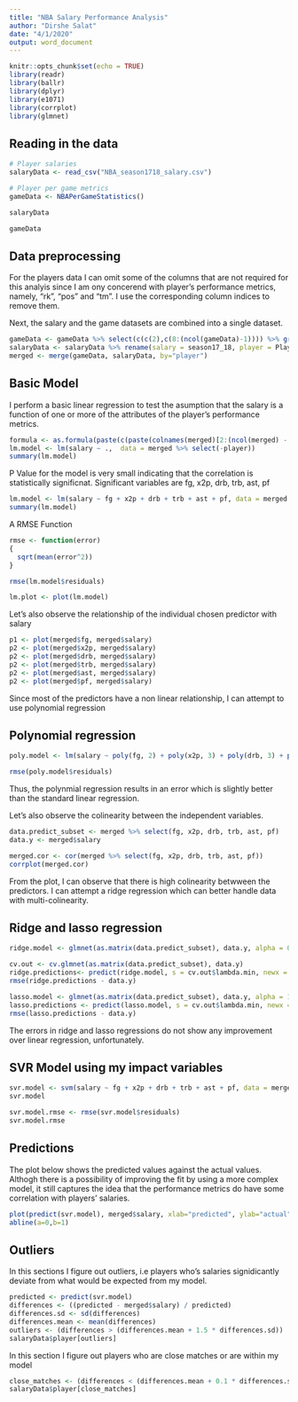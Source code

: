 ```yaml
---
title: "NBA Salary Performance Analysis"
author: "Dirshe Salat"
date: "4/1/2020"
output: word_document
---
```


```r
knitr::opts_chunk$set(echo = TRUE)
library(readr)
library(ballr)
library(dplyr)
library(e1071)
library(corrplot)
library(glmnet)
```

## Reading in the data

```r
# Player salaries
salaryData <- read_csv("NBA_season1718_salary.csv")

# Player per game metrics
gameData <- NBAPerGameStatistics()
```

```r
salaryData
```

```r
gameData
```

## Data preprocessing

For the players data I can omit some of the columns that are not required for this analyis since I am ony concerend with player's performance metrics, namely, "rk", "pos" and "tm". I use the corresponding column indices to remove them.

Next, the salary and the game datasets are combined into a single dataset.

```r
gameData <- gameData %>% select(c(c(2),c(8:(ncol(gameData)-1)))) %>% group_by(player) %>% summarise_all(mean)
salaryData <- salaryData %>% rename(salary = season17_18, player = Player)  %>% select(player, salary)
merged <- merge(gameData, salaryData, by="player")
```


## Basic Model

I perform a basic linear regression to test the asumption that the salary is a function of one or more of the attributes of the player's performance metrics.
```r
formula <- as.formula(paste(c(paste(colnames(merged)[2:(ncol(merged) - 1)], collapse=" + "), "salary"), collapse = " ~ "))
lm.model <- lm(salary ~ .,  data = merged %>% select(-player))  
summary(lm.model)
```

P Value for the model is very small indicating that the correlation is statistically significnat. Significant variables are fg, x2p, drb, trb, ast, pf 

```r
lm.model <- lm(salary ~ fg + x2p + drb + trb + ast + pf, data = merged %>% select(-player))
summary(lm.model)
```
A RMSE Function
```r
rmse <- function(error)
{
  sqrt(mean(error^2))
}

rmse(lm.model$residuals)
```

```r
lm.plot <- plot(lm.model)
```


Let's also observe the relationship of the individual chosen predictor with salary

```r
p1 <- plot(merged$fg, merged$salary)
p2 <- plot(merged$x2p, merged$salary)
p2 <- plot(merged$drb, merged$salary)
p2 <- plot(merged$trb, merged$salary)
p2 <- plot(merged$ast, merged$salary)
p2 <- plot(merged$pf, merged$salary)
```

Since most of the predictors have a non linear relationship, I can attempt to use polynomial regression

## Polynomial regression

```r
poly.model <- lm(salary ~ poly(fg, 2) + poly(x2p, 3) + poly(drb, 3) + poly(trb, 3) + ast + poly(pf, 2), data = merged %>% select(-player))
```

```r
rmse(poly.model$residuals)
```

Thus, the polynmial regression results in an error which is slightly better than the standard linear regression.

Let's also observe the colinearity between the independent variables.

```r
data.predict_subset <- merged %>% select(fg, x2p, drb, trb, ast, pf)
data.y <- merged$salary

merged.cor <- cor(merged %>% select(fg, x2p, drb, trb, ast, pf))
corrplot(merged.cor)
```


From the plot, I can observe that there is high colinearity betwween the predictors. I can attempt a ridge regression which can better handle data with multi-colinearity.

## Ridge and lasso regression

```r
ridge.model <- glmnet(as.matrix(data.predict_subset), data.y, alpha = 0)

cv.out <- cv.glmnet(as.matrix(data.predict_subset), data.y)
ridge.predictions<- predict(ridge.model, s = cv.out$lambda.min, newx = as.matrix(data.predict_subset))
rmse(ridge.predictions - data.y)
```

```r
lasso.model <- glmnet(as.matrix(data.predict_subset), data.y, alpha = 1)
lasso.predictions <- predict(lasso.model, s = cv.out$lambda.min, newx = as.matrix(data.predict_subset))
rmse(lasso.predictions - data.y)
```

The errors in ridge and lasso regressions do not show any improvement over linear regression, unfortunately.

## SVR Model using my impact variables

```r
svr.model <- svm(salary ~ fg + x2p + drb + trb + ast + pf, data = merged %>% select(-player))
svr.model
```

```r
svr.model.rmse <- rmse(svr.model$residuals)
svr.model.rmse
```

## Predictions

The plot below shows the predicted values against the actual values. Althogh there is a possibility of improving the fit by using a more complex model, it still captures the idea that the performance metrics do have some correlation with players' salaries.

```r
plot(predict(svr.model), merged$salary, xlab="predicted", ylab="actual")
abline(a=0,b=1)
```

## Outliers

In this sections I figure out outliers, i.e players who's salaries signidicantly deviate from what would be expected from my model.

```r
predicted <- predict(svr.model)
differences <- ((predicted - merged$salary) / predicted)
differences.sd <- sd(differences)
differences.mean <- mean(differences)
outliers <- (differences > (differences.mean + 1.5 * differences.sd)) | (differences < (differences.mean - 1.5 * differences.sd))
salaryData$player[outliers]
```
In this section I figure out players who are close matches or are within my model

```r
close_matches <- (differences < (differences.mean + 0.1 * differences.sd)) & (differences > (differences.mean - 0.1 * differences.sd))
salaryData$player[close_matches]
```